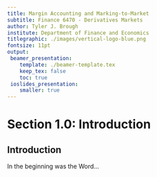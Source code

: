 ```yaml
---
title: Margin Accounting and Marking-to-Market
subtitle: Finance 6470 - Derivatives Markets 
author: Tyler J. Brough
institute: Department of Finance and Economics 
titlegraphic: ./images/vertical-logo-blue.png
fontsize: 11pt
output:
 beamer_presentation:
    template: ./beamer-template.tex
    keep_tex: false
    toc: true
 ioslides_presentation:
    smaller: true
---
```


# Section 1.0: Introduction

## Introduction 

In the beginning was the Word...